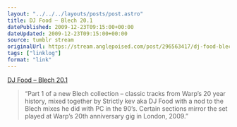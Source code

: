 ```yaml
---
layout: "../../../layouts/posts/post.astro"
title: DJ Food – Blech 20.1
datePublished: 2009-12-23T09:15:00+00:00
dateUpdated: 2009-12-23T09:15:00+00:00
source: tumblr stream
originalUrl: https://stream.anglepoised.com/post/296563417/dj-food-blech-201-soundcloud
tags: ["linklog"]
format: "link"
---
```


[DJ Food &#8211; Blech 20.1][1]

> &ldquo;Part 1 of a new Blech collection &#8211; classic tracks from Warp&rsquo;s 20 year history, mixed together by Strictly kev aka DJ Food with a nod to the Blech mixes he did with PC in the 90&rsquo;s. Certain sections mirror the set played at Warp&rsquo;s 20th anniversary gig in London, 2009.&rdquo;

[1]: http://soundcloud.com/strictly/blech-20-1
